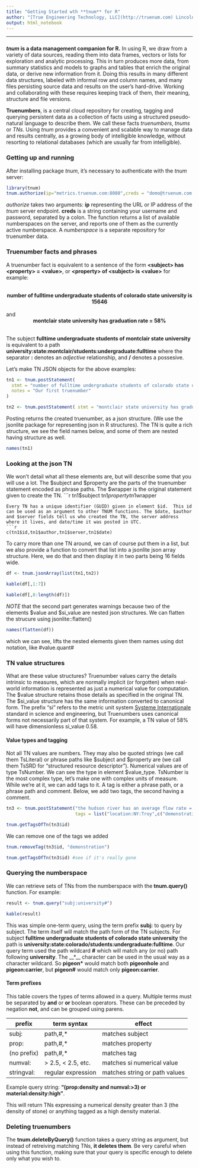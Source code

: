```yaml
---
title: "Getting Started wth **tnum** for R"
author: "[True Engineering Technology, LLC](http://truenum.com) Lincoln, MA" 
output: html_notebook
---
```


***

### 

***tnum* is a data management companion for R.**  In using R, we draw from a variety of data sources, reading them into data frames, vectors or lists for exploration and analytic processing.  This in turn produces more data, from summary statistics and models to graphs and tables that enrich the original data, or derive new information from it. Doing this results in many different data structures, labeled with informal row and column names, and many files persisting source data and results on the user's hard-drive. Working and collaborating with these requires keeping track of them, their meaning, structure and file versions. 

**Truenumbers**, is a central cloud repository for creating, tagging and querying persistent data as a collection of facts using a structured pseudo-natural language to describe them. We call these facts *truenumbers*, *tnums* or *TNs*.  Using *tnum* provides a convenient and scalable way to manage data and results centrally, as a growing body of intelligible knowledge, without resorting to relational databases (which are usually far from intelligible).  


### Getting up and running

After installing package *tnum*, it's necessary to authenticate with the *tnum* server:
```r
library(tnum)
tnum.authorize(ip="metrics.truenum.com:8080",creds = "demo@truenum.com:pinecone")
```
*authorize* takes two arguments: **ip** representing the URL or IP address of the *tnum* server endpoint.  **creds** is a string containing your username and password, separated by a colon. The function returns a list of available numberspaces on the server, and reports one of them as the currently active numberspace. A *numberspace* is a separate repository for truenumber data.  

### Truenumber facts and phrases

A truenumber fact is equivalent to a sentence of the form **&lt;subject&gt; has &lt;property&gt; = &lt;value&gt;**, or **&lt;property&gt; of &lt;subject&gt; is &lt;value&gt;** for example:

<br>
<center>
**number of fulltime undergraduate students of colorado state university is 15646**
</center>
<br>
and
<br>
<center>
**montclair state university has graduation rate = 58%**
</center>
<br>
The subject  **fulltime undergraduate students of montclair state university ** is equivalent to a path **university:state:montclair/students:undergraduate:fulltime** where the separator **:** denotes an *adjective* relationship, and **/** denotes a possesive.

Let's make TN JSON objects for the above examples:

```r
tn1 <- tnum.postStatement(
  stmt = "number of fulltime undergraduate students of colorado state university is 15646",
  notes = "Our first truenumber"
)

tn2 <- tnum.postStatement( stmt = "montclair state university has graduation rate = 58%", notes = "Our second truenumber")
```
Posting returns the created truenumber, as a json structure.  (We use the jsonlite package for representing json in R structures). The TN is quite a rich structure, we see the field names below, and some of them are nested having structure as well.
```r
names(tn1)
```
### Looking at the json TN

We won't detail what all these elements are, but will describe some that you will use a lot. The $subject and $property are the parts of the truenumber statement encoded as phrase paths. The $wrapper is the original statement given to create the TN. 
```r
tn1$subject
tn1$property
tn1$wrapper

```
Every TN has a unique identifier (GUID) given in element $id.  This id can be used as an argument to other TNUM functions. The $date, $author and $server fields tell us who created the TN, the server address where it lives, and date/time it was posted in UTC.  
```r
c(tn1$id,tn1$author,tn1$server,tn1$date)
```
To carry more than one TN around, we can of course put them in a list, but we also provide a function to convert that list into a jsonlite json array structure.  Here, we do that and then display it in two parts being 16 fields wide.  
```r
df <- tnum.jsonArray(list(tn1,tn2))

kable(df[,1:7])
```
```r
kable(df[,8:length(df)])

```
*NOTE* that the second part generates warnings because two of the elements $value and $si_value are nested json structures. We can flatten the strucure using jsonlite::flatten()
```r
names(flatten(df))
```
which we can see, lifts the nested elements given them names using dot notation, like #value.quant#

### TN value structures

What are these value structures?  Truenumber values carry the details intrinsic to measures, which are normally implicit (or forgotten) when real-world information is represented as just a numerical value for computation.  The $value structure retains those details as specified in the original TN.  The $si_value structure has the same information converted to canonical form.  The prefix "si" refers to the metric unit system [Systeme Internationale](https://www.nist.gov/pml/weights-and-measures/metric-si/si-units) standard in science and engineering, but Truenumbers uses canonical forms not necessarily part of that system.  For example, a TN value of 58% will have dimensionless si_value 0.58.  

#### Value types and tagging

Not all TN values are numbers. They may also be quoted strings (we call them TsLiteral) or phrase paths like $subject and $property are (we call them TsSRD for "structured resource descriptor").  Numerical values are of type TsNumber.  We can see the type in element $value_type.  TsNumber is the most complex type, let's make one with complex units of measure.  While we're at it, we can add tags to it.  A tag is either a phrase path, or a phrase path and comment.  Below, we add two tags, the second having a comment.  
```r
tn3 <- tnum.postStatement("the hudson river has an average flow rate = 21.4 thousand feet^3/second", 
                          tags = list("location:NY:Troy",c("demonstration","just for demonstrating TNUM")))

tnum.getTagsOfTn(tn3$id)
```
We can remove one of the tags we added
```r
tnum.removeTag(tn3$id, "demonstration")

tnum.getTagsOfTn(tn3$id) #see if it's really gone
```
### Querying the numberspace

We can retrieve sets of TNs from the numberspace with the **tnum.query()** function.  For example:
```r
result <- tnum.query("subj:university#")

kable(result)
```
This was simple one-term query, using the term prefix **subj:** to query by subject.  The term itself will match the path form of the TN subjects.  For subject **fulltime undergraduate students of colorado state university** the path is **university:state:colorado/students:undergraduate:fulltime**.  Our query term used the path wildcard **#** which will match any (or no) path following **university**.  The __*__ character can be used in the usual way as a character wildcard.  So **pigeon\*** would match both **pigeonhole** and **pigeon:carrier**, but **pigeon#** would match only **pigeon:carrier**.

#### Term prefixes

This table covers the types of terms allowed in a query.  Multiple terms must be separated by **and** or **or** boolean operators.  These can be preceded by negation **not**, and can be grouped using parens.  

prefix      | term syntax         | effect
------------|---------------------|----------------
subj:       | path,#,*            | matches subject
prop:       | path,#,*            | matches property
(no prefix) | path,#,*            | matches tag
numval:     | > 2.5, < 2.5, etc. | matches si  numerical value
stringval:  | regular expression      | matches string or path values

Example query string: **"(prop:density and numval:>3) or material:density:high"**.

This will return TNs expressing a numerical density greater than 3 (the density of stone) or anything tagged as a high density material.  

### Deleting truenumbers

The **tnum.deleteByQuery()** function takes a query string as argument, but instead of retreiving matching TNs, __it deletes them__. Be very careful when using this function, making sure that your query is specific enough to delete only what you wish to.   



